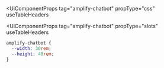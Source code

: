 <UiComponentProps
  tag="amplify-chatbot"
  propType="css"
  useTableHeaders
></UiComponentProps>
<UiComponentProps
  tag="amplify-chatbot"
  propType="slots"
  useTableHeaders
></UiComponentProps>

```css
amplify-chatbot {
  --width: 30rem;
  --height: 40rem;
}
```
